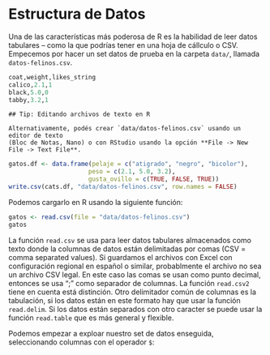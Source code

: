 # Estructura de Datos

Una de las características más poderosa de R es la habilidad de leer datos 
tabulares -- como la que podrías tener en una hoja de cállculo o CSV.
Empecemos por hacer un set datos de prueba en la carpeta `data/`, llamada
`datos-felinos.csv`.

```r
coat,weight,likes_string
calico,2.1,1
black,5.0,0
tabby,3.2,1
```


```block
## Tip: Editando archivos de texto en R

Alternativamente, podés crear `data/datos-felinos.csv` usando un editor de texto
(Bloc de Notas, Nano) o con RStudio usando la opción **File -> New File -> Text File**.

```


```r
gatos.df <- data.frame(pelaje = c("atigrado", "negro", "bicolor"),
                      peso = c(2.1, 5.0, 3.2),
                      gusta_ovillo = c(TRUE, FALSE, TRUE))
write.csv(cats.df, "data/datos-felinos.csv", row.names = FALSE)
```

Podemos cargarlo en R usando la siguiente función:

```r
gatos <- read.csv(file = "data/datos-felinos.csv")
gatos
```


La función `read.csv` se usa para leer datos tabulares almacenados como texto
donde la columnas de datos están delimitadas por comas (CSV = comma separated 
values). Si guardamos el archivos con Excel con configuración regional en
español o similar, probablmente el archivo no sea un archivo CSV legal. En este
caso las comas se usan como punto decimal, entonces se usa ";" como separador
de columnas. La función `read.csv2` tiene en cuenta está distinción. Otro 
delimitador común de columnas es la tabulación, si los datos están en este 
formato hay que usar la función `read.delim`. Si los datos están separados con
otro caracter se puede usar la función `read.table` que es más general y
flexible.

Podemos empezar a exploar nuestro set de datos enseguida, seleccionando columnas
con el operador `$`:

